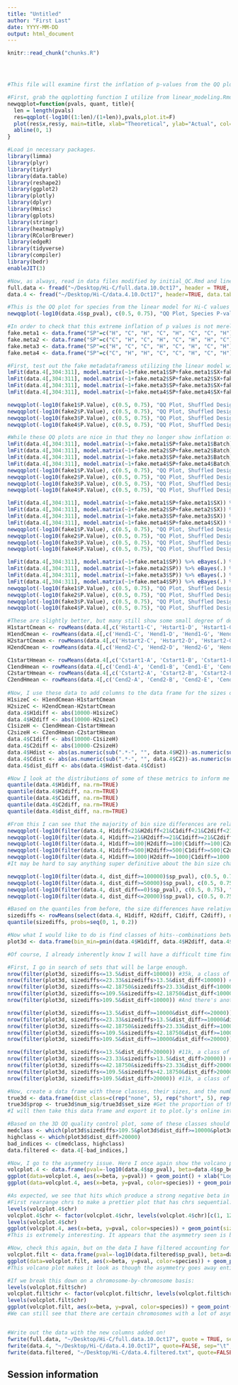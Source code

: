 ```yaml
---
title: "Untitled"
author: "First Last"
date: YYYY-MM-DD
output: html_document
---
```


<!-- The file analysis/chunks.R contains chunks that define default settings
shared across the workflowr files. -->
```r
knitr::read_chunk("chunks.R")
```

<!-- Update knitr chunk options -->
```r
```

<!-- Insert the date the file was last updated -->
```r
```

<!-- Insert the code version (Git commit SHA1) if Git repository exists and R
 package git2r is installed -->
```r
```

<!-- Add your analysis here -->
```r
#This file will examine first the inflation of p-values from the QQ plot at the end of linear_modeling.Rmd, and then the asymmetry seen in the volcano plots from linear modeling.

#First, grab the qqplotting function I utilize from linear_modeling.Rmd:
newqqplot=function(pvals, quant, title){  
  len = length(pvals)
  res=qqplot(-log10((1:len)/(1+len)),pvals,plot.it=F)
  plot(res$x,res$y, main=title, xlab="Theoretical", ylab="Actual", col=ifelse(res$y>as.numeric(quantile(res$y, quant[1])), ifelse(res$y>as.numeric(quantile(res$y, quant[2])), "red", "blue"), "black"))
  abline(0, 1)
}

#Load in necessary packages.
library(limma)
library(plyr)
library(tidyr)
library(data.table)
library(reshape2)
library(ggplot2)
library(plotly)
library(dplyr)
library(Hmisc)
library(gplots)
library(stringr)
library(heatmaply)
library(RColorBrewer)
library(edgeR)
library(tidyverse)
library(compiler)
library(bedr)
enableJIT(3)

#Now, as always, read in data files modified by initial_QC.Rmd and linear_modeling.Rmd
full.data <- fread("~/Desktop/Hi-C/full.data.10.Oct17", header = TRUE, data.table=FALSE, stringsAsFactors = FALSE)
data.4 <- fread("~/Desktop/Hi-C/data.4.10.Oct17", header=TRUE, data.table=FALSE, stringsAsFactors = FALSE)

#This is the QQ plot for species from the linear model for Hi-C values from linear_modeling.Rmd. We can see a significant inflation of p-values here rising above the expected normal distribution alarmingly quickly:
newqqplot(-log10(data.4$sp_pval), c(0.5, 0.75), "QQ Plot, Species P-vals, Data | 4")

#In order to check that this extreme inflation of p values is not merely a technical artifact, here I try shuffling the species labels and running the linear model again. I would hope to see a more normal QQplot and this would perhaps suggest this the inflation seen is due to true biological effects, rather than technical factors. The fake designs just have some species swapped; the first two fake designs are balanced across sex and batch, and the second two are balanced with respect to batch (equal numbers of humans and chimps in both), but any sex-species interaction would be confounded with batch (since all members of a species in one batch are the same sex). Note that this ultimately shouldn't matter since I'm just for checking QQ normality here, especially since I'll start with the full model but then also remove batch and sex as covariates and re-check the QQ plot, to rule out overfitting.
fake.meta1 <- data.frame("SP"=c("H", "C", "H", "C", "H", "C", "C", "H"), "SX"=c("F", "M", "M", "F", "M", "F", "M", "F"), "Batch"=c(1, 1, 1, 1, 2, 2, 2, 2))
fake.meta2 <- data.frame("SP"=c("C", "H", "C", "H", "C", "H", "H", "C"), "SX"=c("F", "M", "M", "F", "M", "F", "M", "F"), "Batch"=c(1, 1, 1, 1, 2, 2, 2, 2))
fake.meta3 <- data.frame("SP"=c("H", "C", "C", "H", "C", "H", "C", "H"), "SX"=c("F", "M", "M", "F", "M", "F", "M", "F"), "Batch"=c(1, 1, 1, 1, 2, 2, 2, 2))
fake.meta4 <- data.frame("SP"=c("C", "H", "H", "C", "C", "H", "C", "H"), "SX"=c("F", "M", "M", "F", "M", "F", "M", "F"), "Batch"=c(1, 1, 1, 1, 2, 2, 2, 2))

#First, test out the fake metadataframess utilizing the linear model with all covariates included--species, sex, and batch.
lmFit(data.4[,304:311], model.matrix(~1+fake.meta1$SP+fake.meta1$SX+fake.meta1$Batch)) %>% eBayes(.) %>% topTable(., coef=2, sort.by="none", number=Inf) -> fake1
lmFit(data.4[,304:311], model.matrix(~1+fake.meta2$SP+fake.meta2$SX+fake.meta2$Batch)) %>% eBayes(.) %>% topTable(., coef=2, sort.by="none", number=Inf) -> fake2
lmFit(data.4[,304:311], model.matrix(~1+fake.meta3$SP+fake.meta3$SX+fake.meta3$Batch)) %>% eBayes(.) %>% topTable(., coef=2, sort.by="none", number=Inf) -> fake3
lmFit(data.4[,304:311], model.matrix(~1+fake.meta4$SP+fake.meta4$SX+fake.meta4$Batch)) %>% eBayes(.) %>% topTable(., coef=2, sort.by="none", number=Inf) -> fake4

newqqplot(-log10(fake1$P.Value), c(0.5, 0.75), "QQ Plot, Shuffled Design 1 | 4")
newqqplot(-log10(fake2$P.Value), c(0.5, 0.75), "QQ Plot, Shuffled Design 2 | 4")
newqqplot(-log10(fake3$P.Value), c(0.5, 0.75), "QQ Plot, Shuffled Design 3 | 4")
newqqplot(-log10(fake4$P.Value), c(0.5, 0.75), "QQ Plot, Shuffled Design 4 | 4")

#While these QQ plots are nice in that they no longer show inflation of p-values quickly, many of them show slight deflation. Here I try doing the same thing again but without sex and then without batch, and then without both, as covariates--to account for the possibility that inclusion of these covariates in the model is overfitting:
lmFit(data.4[,304:311], model.matrix(~1+fake.meta1$SP+fake.meta1$Batch)) %>% eBayes(.) %>% topTable(., coef=2, sort.by="none", number=Inf) -> fake1
lmFit(data.4[,304:311], model.matrix(~1+fake.meta2$SP+fake.meta2$Batch)) %>% eBayes(.) %>% topTable(., coef=2, sort.by="none", number=Inf) -> fake2
lmFit(data.4[,304:311], model.matrix(~1+fake.meta3$SP+fake.meta3$Batch)) %>% eBayes(.) %>% topTable(., coef=2, sort.by="none", number=Inf) -> fake3
lmFit(data.4[,304:311], model.matrix(~1+fake.meta4$SP+fake.meta4$Batch)) %>% eBayes(.) %>% topTable(., coef=2, sort.by="none", number=Inf) -> fake4
newqqplot(-log10(fake1$P.Value), c(0.5, 0.75), "QQ Plot, Shuffled Design no SX, 1 | 4")
newqqplot(-log10(fake2$P.Value), c(0.5, 0.75), "QQ Plot, Shuffled Design no SX, 2 | 4")
newqqplot(-log10(fake3$P.Value), c(0.5, 0.75), "QQ Plot, Shuffled Design no SX, 3 | 4")
newqqplot(-log10(fake4$P.Value), c(0.5, 0.75), "QQ Plot, Shuffled Design no SX, 4 | 4")

lmFit(data.4[,304:311], model.matrix(~1+fake.meta1$SP+fake.meta1$SX)) %>% eBayes(.) %>% topTable(., coef=2, sort.by="none", number=Inf) -> fake1
lmFit(data.4[,304:311], model.matrix(~1+fake.meta2$SP+fake.meta2$SX)) %>% eBayes(.) %>% topTable(., coef=2, sort.by="none", number=Inf) -> fake2
lmFit(data.4[,304:311], model.matrix(~1+fake.meta3$SP+fake.meta3$SX)) %>% eBayes(.) %>% topTable(., coef=2, sort.by="none", number=Inf) -> fake3
lmFit(data.4[,304:311], model.matrix(~1+fake.meta4$SP+fake.meta4$SX)) %>% eBayes(.) %>% topTable(., coef=2, sort.by="none", number=Inf) -> fake4
newqqplot(-log10(fake1$P.Value), c(0.5, 0.75), "QQ Plot, Shuffled Design no BTC, 1 | 4")
newqqplot(-log10(fake2$P.Value), c(0.5, 0.75), "QQ Plot, Shuffled Design no BTC, 2 | 4")
newqqplot(-log10(fake3$P.Value), c(0.5, 0.75), "QQ Plot, Shuffled Design no BTC, 3 | 4")
newqqplot(-log10(fake4$P.Value), c(0.5, 0.75), "QQ Plot, Shuffled Design no BTC, 4 | 4")

lmFit(data.4[,304:311], model.matrix(~1+fake.meta1$SP)) %>% eBayes(.) %>% topTable(., coef=2, sort.by="none", number=Inf) -> fake1
lmFit(data.4[,304:311], model.matrix(~1+fake.meta2$SP)) %>% eBayes(.) %>% topTable(., coef=2, sort.by="none", number=Inf) -> fake2
lmFit(data.4[,304:311], model.matrix(~1+fake.meta3$SP)) %>% eBayes(.) %>% topTable(., coef=2, sort.by="none", number=Inf) -> fake3
lmFit(data.4[,304:311], model.matrix(~1+fake.meta4$SP)) %>% eBayes(.) %>% topTable(., coef=2, sort.by="none", number=Inf) -> fake4
newqqplot(-log10(fake1$P.Value), c(0.5, 0.75), "QQ Plot, Shuffled Design SP only, 1 | 4")
newqqplot(-log10(fake2$P.Value), c(0.5, 0.75), "QQ Plot, Shuffled Design SP only, 2 | 4")
newqqplot(-log10(fake3$P.Value), c(0.5, 0.75), "QQ Plot, Shuffled Design SP only, 3 | 4")
newqqplot(-log10(fake4$P.Value), c(0.5, 0.75), "QQ Plot, Shuffled Design SP only, 4 | 4")

#These are slightly better, but many still show some small degree of deflation. In an attempt to ID the problem, I now add several other metrics measuring differences in bin sizes and pair distances between humans and chimps, to help identify differences that may be primarily driven by mapping of orthology or different genome builds rather than true biology. I will then subset the QQ plots to particular classes of these hits and see if any pattern emerges. This utilizes the normal set of p-values from the original design conditioned upon discovery in 4 individuals. To do this, I first have to pull out the mean start and end positions of bins for each of the species from the data:
H1startCmean <- rowMeans(data.4[,c('Hstart1-C', 'Hstart1-D', 'Hstart1-G', 'Hstart1-H')], na.rm=TRUE)
H1endCmean <- rowMeans(data.4[,c('Hend1-C', 'Hend1-D', 'Hend1-G', 'Hend1-H')], na.rm=TRUE)
H2startCmean <- rowMeans(data.4[,c('Hstart2-C', 'Hstart2-D', 'Hstart2-G', 'Hstart2-H')], na.rm=TRUE)
H2endCmean <- rowMeans(data.4[,c('Hend2-C', 'Hend2-D', 'Hend2-G', 'Hend2-H')], na.rm=TRUE)

C1startHmean <- rowMeans(data.4[,c('Cstart1-A', 'Cstart1-B', 'Cstart1-E', 'Cstart1-F')], na.rm=TRUE) #this is identical and easier.
C1endHmean <- rowMeans(data.4[,c('Cend1-A', 'Cend1-B', 'Cend1-E', 'Cend1-F')], na.rm=TRUE)
C2startHmean <- rowMeans(data.4[,c('Cstart2-A', 'Cstart2-B', 'Cstart2-E', 'Cstart2-F')], na.rm=TRUE)
C2endHmean <- rowMeans(data.4[,c('Cend2-A', 'Cend2-B', 'Cend2-E', 'Cend2-F')], na.rm=TRUE)
  
#Now, I use these data to add columns to the data frame for the sizes of bins and distance between bins. Note that I am only really looking at differences in the size of the "orthologous" bins called through liftover, as compared to their original size (10kb). Bin size differences in the values at the start of each individual's portion of the data frame for coordinates matching that species are merely due to size differences in reciprocal best hits liftover. The true size of bins within their own species is always 10kb. So here bin sizes being appended to the data frame are for lifted-over bins. I do the distance differences based on the HC-pair values (H1/H2 and C1/C2) that have been rounded to the nearest 10kb from the original values given by homer; since this should be balanced across species it shouldn't matter much. Worst case it would make the estimate off by 20kb, maximum.
H1sizeC <- H1endCmean-H1startCmean
H2sizeC <- H2endCmean-H2startCmean
data.4$H1diff <- abs(10000-H1sizeC)
data.4$H2diff <- abs(10000-H2sizeC)
C1sizeH <- C1endHmean-C1startHmean
C2sizeH <- C2endHmean-C2startHmean
data.4$C1diff <- abs(10000-C1sizeH)
data.4$C2diff <- abs(10000-C2sizeH)
data.4$Hdist <- abs(as.numeric(sub(".*-", "", data.4$H2))-as.numeric(sub(".*-", "", data.4$H1)))
data.4$Cdist <- abs(as.numeric(sub(".*-", "", data.4$C2))-as.numeric(sub(".*-", "", data.4$C1)))
data.4$dist_diff <- abs(data.4$Hdist-data.4$Cdist)

#Now I look at the distributions of some of these metrics to inform me about how best to bin the data for filtering and further QC checking.
quantile(data.4$H1diff, na.rm=TRUE)
quantile(data.4$H2diff, na.rm=TRUE)
quantile(data.4$C1diff, na.rm=TRUE)
quantile(data.4$C2diff, na.rm=TRUE)
quantile(data.4$dist_diff, na.rm=TRUE)

#From this I can see that the majority of bin size differences are relatively small (<25 bp), and the majority of hits do not have a difference in distance between the mates in a pair across the species (all the way up to 50th percentile the distance difference is still 0). Now I'll take a look at some QQ plots filtering along these values to get an idea of if any of these technical orthology-calling artifacts are driving the inflation we see.
newqqplot(-log10(filter(data.4, H1diff<21&H2diff<21&C1diff<21&C2diff<21)$sp_pval), c(0.5, 0.75), "QQ Plot, Bin Size Changes < 21 bp | 4") #We can see that the QQplot looks a bit better if we only utilize hits where the bin size difference is less than the 50% percentile of their distribution.
newqqplot(-log10(filter(data.4, H1diff>=21&H2diff>=21&C1diff>=21&C2diff>=21)$sp_pval), c(0.5, 0.75), "QQ Plot, Bin Size Changes >= 21bp | 4") #This doesn't look much different--what about the case where there are large differences in the size?
newqqplot(-log10(filter(data.4, H1diff>=100|H2diff>=100|C1diff>=100|C2diff>=100)$sp_pval), c(0.5, 0.75), "QQ Plot, Bin Size Changes >= 100 bp | 4") #It's hard to know what to make of this since here I am just allowing for any bin to have a size change greater than 100 bp. It looks fairly similar to the QQplot of the full data.
newqqplot(-log10(filter(data.4, H1diff>=500|H2diff>=500|C1diff>=500|C2diff>=500)$sp_pval), c(0.5, 0.75), "QQ Plot, Bin Size Changes >= 500 bp | 4") #It's hard to know what to make of this since here I am just allowing for any bin to have a size change greater than 500 bp.
newqqplot(-log10(filter(data.4, H1diff>=1000|H2diff>=1000|C1diff>=1000|C2diff>=1000)$sp_pval), c(0.5, 0.75), "QQ Plot, Bin Size Changes >= 1000 bp | 4") #It's hard to know what to make of this since here I am just allowing for any bin to have a size change greater than 1kb.
#It may be hard to say anything super definitive about the bin size changes from these plots, but the fact that they all still show inflation, and I don't see any stark difference between bin size changes exceeding 100 bp, suggests to me that bin size is having a minimal effect here. Still, we will include it when looking at filtering criteria below for figuring out what hits might need to be removed still.

newqqplot(-log10(filter(data.4, dist_diff>=100000)$sp_pval), c(0.5, 0.75), "QQ Plot, Distance Diff >= 100kb | 4") #This is good to know--see EXTREMELY strong inflation amongst this class of p-values, perhaps giving another criteria for filtering
newqqplot(-log10(filter(data.4, dist_diff>=50000)$sp_pval), c(0.5, 0.75), "QQ Plot, Distance Diff >= 50kb | 4") #This is good to know--see that the inflation is a little weaker if we move towards including more pairs that have smaller distance differences between the species. What about pairs where there is no difference?
newqqplot(-log10(filter(data.4, dist_diff==0)$sp_pval), c(0.5, 0.75), "QQ Plot, NO Distance Diff | 4") #Values are still inflated, but the first solid 50% of the distribution stays along the normal line--this is great!
newqqplot(-log10(filter(data.4, dist_diff<=20000)$sp_pval), c(0.5, 0.75), "QQ Plot, Distance Diff <=20kb | 4") #And now we can see the trend in the opposite direction--SLIGHT inflation of the p-values when including more hits that have a larger distance difference.

#Based on the quantiles from before, the size differences have relatively little variation in their distribution. Hence I will take them and summarize them as a single value here:
sizediffs <- rowMeans(select(data.4, H1diff, H2diff, C1diff, C2diff), na.rm=TRUE)
quantile(sizediffs, probs=seq(0, 1, 0.2))

#Now what I would like to do is find classes of hits--combinations between size and distance differences--that comprise roughly 10% of the data, or ~30k hits here. I will look at these classes in a 3-dimensional plot that includes size and distance differences as two of the axes, and the FDR from linear modeling on the 3rd. What I am in search of are classes of hits that show inflated FDR.
plot3d <- data.frame(bin_min=pmin(data.4$H1diff, data.4$H2diff, data.4$C1diff, data.4$C2diff, na.rm=TRUE), bin_max=pmax(data.4$H1diff, data.4$H2diff, data.4$C1diff, data.4$C2diff, na.rm=TRUE), sizediffs=sizediffs, dist_diff=data.4$dist_diff, FDR=data.4$sp_BH_pval)

#Of course, I already inherently know I will have a difficult time finding sets large enough with the bigger differences in distance, as only 10k or so of the hits even have a distance difference greater than 50kb. About half the hits have no distance difference, and of the remaining half, about half have size differences of 1-2 bins (10-20 kb), and half have greater size differences.

#First, I go in search of sets that will be large enough.
nrow(filter(plot3d, sizediffs<=13.5&dist_diff<10000)) #35k, a class of minimal changes--no distance difference, and minimal size difference.
nrow(filter(plot3d, sizediffs<=23.33&sizediffs>13.5&dist_diff<10000)) #35k, still minimal changes
nrow(filter(plot3d, sizediffs<=42.18750&sizediffs>23.33&dist_diff<10000)) #35k, minimal changes still, bin size getting up there
nrow(filter(plot3d, sizediffs<=109.5&sizediffs>42.18750&dist_diff<10000)) #35k, minimal changes still, bin size even higher though
nrow(filter(plot3d, sizediffs>109.5&dist_diff<10000)) #And there's another 35k! With big bin size changes.

nrow(filter(plot3d, sizediffs<=13.5&dist_diff>=10000&dist_diff<=20000)) #23k, a class of minimal changes--no size difference, and minimal distance difference (1-2 bins off).
nrow(filter(plot3d, sizediffs<=23.33&sizediffs>13.5&dist_diff>=10000&dist_diff<=20000)) #23k, small size difference, and minimal distance difference (1-2 bins off, 10-20 kb).
nrow(filter(plot3d, sizediffs<=42.18750&sizediffs>23.33&dist_diff>=10000&dist_diff<=20000)) #23k, minimal changes still, bin size getting up there, and minimal distance difference (1-2 bins off, 10-20 kb).
nrow(filter(plot3d, sizediffs<=109.5&sizediffs>42.18750&dist_diff>=10000&dist_diff<=20000)) #23k, minimal changes still, bin size even higher though, and minimal distance difference (1-2 bins off, 10-20 kb).
nrow(filter(plot3d, sizediffs>109.5&dist_diff>=10000&dist_diff<=20000)) #And there's another 23k! With big bin size changes, and minimal distance difference (1-2 bins off, 10-20 kb).

nrow(filter(plot3d, sizediffs<=13.5&dist_diff>20000)) #11k, a class of large changes--big distance difference, and minimal size difference.
nrow(filter(plot3d, sizediffs<=23.33&sizediffs>13.5&dist_diff>20000)) #11k, a class of large changes--big distance difference, and relatively small size difference.
nrow(filter(plot3d, sizediffs<=42.18750&sizediffs>23.33&dist_diff>20000)) #11k, a class of large changes--big distance difference, and median size difference.
nrow(filter(plot3d, sizediffs<=109.5&sizediffs>42.18750&dist_diff>20000)) #11k, a class of large changes--big distance difference, and fairly large size difference.
nrow(filter(plot3d, sizediffs>109.5&dist_diff>20000)) #11k, a class of the largest changes--big distance difference, and big size difference.

#Now, create a data frame with these classes, their sizes, and the number of hits in each of the classes that is at FDR <= 0.05.
true3d <- data.frame(dist_class=c(rep("none", 5), rep("short", 5), rep("long", 5)), bin_quant=rep(1:5, 3), set_size=c(nrow(filter(plot3d, sizediffs<=13.5&dist_diff<10000)), nrow(filter(plot3d, sizediffs<=23.33&sizediffs>13.5&dist_diff<10000)), nrow(filter(plot3d, sizediffs<=42.18750&sizediffs>23.33&dist_diff<10000)), nrow(filter(plot3d, sizediffs<=109.5&sizediffs>42.18750&dist_diff<10000)), nrow(filter(plot3d, sizediffs>109.5&dist_diff<10000)), nrow(filter(plot3d, sizediffs<=13.5&dist_diff>=10000&dist_diff<=20000)), nrow(filter(plot3d, sizediffs<=23.33&sizediffs>13.5&dist_diff>=10000&dist_diff<=20000)), nrow(filter(plot3d, sizediffs<=42.18750&sizediffs>23.33&dist_diff>=10000&dist_diff<=20000)), nrow(filter(plot3d, sizediffs<=109.5&sizediffs>42.18750&dist_diff>=10000&dist_diff<=20000)), nrow(filter(plot3d, sizediffs>109.5&dist_diff>=10000&dist_diff<=20000)), nrow(filter(plot3d, sizediffs<=13.5&dist_diff>20000)), nrow(filter(plot3d, sizediffs<=23.33&sizediffs>13.5&dist_diff>20000)), nrow(filter(plot3d, sizediffs<=42.18750&sizediffs>23.33&dist_diff>20000)), nrow(filter(plot3d, sizediffs<=109.5&sizediffs>42.18750&dist_diff>20000)), nrow(filter(plot3d, sizediffs>109.5&dist_diff>20000))), num_sig=c(nrow(filter(plot3d, sizediffs<=13.5&dist_diff<10000&FDR<=0.05)), nrow(filter(plot3d, sizediffs<=23.33&sizediffs>13.5&dist_diff<10000&FDR<=0.05)), nrow(filter(plot3d, sizediffs<=42.18750&sizediffs>23.33&dist_diff<10000&FDR<=0.05)), nrow(filter(plot3d, sizediffs<=109.5&sizediffs>42.18750&dist_diff<10000&FDR<=0.05)), nrow(filter(plot3d, sizediffs>109.5&dist_diff<10000&FDR<=0.05)), nrow(filter(plot3d, sizediffs<=13.5&dist_diff>=10000&dist_diff<=20000&FDR<=0.05)), nrow(filter(plot3d, sizediffs<=23.33&sizediffs>13.5&dist_diff>=10000&dist_diff<=20000&FDR<=0.05)), nrow(filter(plot3d, sizediffs<=42.18750&sizediffs>23.33&dist_diff>=10000&dist_diff<=20000&FDR<=0.05)), nrow(filter(plot3d, sizediffs<=109.5&sizediffs>42.18750&dist_diff>=10000&dist_diff<=20000&FDR<=0.05)), nrow(filter(plot3d, sizediffs>109.5&dist_diff>=10000&dist_diff<=20000&FDR<=0.05)), nrow(filter(plot3d, sizediffs<=13.5&dist_diff>20000&FDR<=0.05)), nrow(filter(plot3d, sizediffs<=23.33&sizediffs>13.5&dist_diff>20000&FDR<=0.05)), nrow(filter(plot3d, sizediffs<=42.18750&sizediffs>23.33&dist_diff>20000&FDR<=0.05)), nrow(filter(plot3d, sizediffs<=109.5&sizediffs>42.18750&dist_diff>20000&FDR<=0.05)), nrow(filter(plot3d, sizediffs>109.5&dist_diff>20000&FDR<=0.05))))
true3d$prop <- true3d$num_sig/true3d$set_size #Get the proportion of these different sets that are significant (at or below 5% FDR)
#I will then take this data frame and export it to plot.ly's online interface, in order to make a 3D graph that will allow me to visualize FDR significance inflation in any of these sets (and subsequently filter them out).

#Based on the 3D QQ quality control plot, some of these classes should be filtered out due to inflation of # hits significant @ 5% FDR. This relatively conservative filtering gets rid of ~78k hits, or about a fifth of them. There is a slightly less conservative filtering as well that does not exclude the class of hits with no distance difference but maximal bin size difference (minclass); that would only get rid of ~50k hits instead. For the time being, I go more conservative:
medclass <- which(plot3d$sizediffs>109.5&plot3d$dist_diff>=10000&plot3d$dist_diff<=20000)
highclass <- which(plot3d$dist_diff>20000)
bad_indices <- c(medclass, highclass)
data.filtered <- data.4[-bad_indices,]

#Now, I go to the asymmetry issue. Here I once again show the volcano plot for 4 individuals. Observe the stark asymmetry with a pile-up of hits on the left side as compared to the right.
volcplot.4 <- data.frame(pval=-log10(data.4$sp_pval), beta=data.4$sp_beta, species=data.4$disc_species, chr=data.4$Hchr)
ggplot(data=volcplot.4, aes(x=beta, y=pval)) + geom_point() + xlab("Log2 Fold Change in Contact Frequency") + ylab("-log10 BH-corrected p-values") + ggtitle("Contact Frequency Differences | 4 Individuals")
ggplot(data=volcplot.4, aes(x=beta, y=pval, color=species)) + geom_point() + xlab("Log2 Fold Change in Contact Frequency") + ylab("-log10 BH-corrected p-values") + ggtitle("Contact Frequency Differences Colored by Species of Discovery | 4")

#As expected, we see that hits which produce a strong negative beta in the linear model (suggesting a marked decrease in contact frequency in humans as compared to chimps) are primarily discovered as significant by homer in chimpanzees. The inverse also holds true for human discoveries. This is reassuring, but still, why the asymmetry? Here I break this plot down on a chromosome-by-chromosome basis to see if this is being driven by individual chromosomes ore is an overall issue with the technique or its processing:
#First rearrange chrs to make a prettier plot that has chrs sequential:
levels(volcplot.4$chr)
volcplot.4$chr <- factor(volcplot.4$chr, levels(volcplot.4$chr)[c(1, 12, 16:22, 2:11, 13:15, 23:24)]) #Reorder factor levels!
levels(volcplot.4$chr)
ggplot(volcplot.4, aes(x=beta, y=pval, color=species)) + geom_point(size=0.001) + ggtitle("Volcano Plots by Chr") + facet_wrap(~as.factor(chr), nrow=5, ncol=5) + guides(color=FALSE) + ylab("-log10 p-values") + xlab("Log2 Fold Change in Contact Frequency")
#This is extremely interesting. It appears that the asymmetry seen is being driven primarily by only some of the chromosomes, and particularly ones where large-scale rearrangements have transpired between humans and chimps (e.g. chrs 2, 16, 17). This will warrant further investigation in another element of the analysis; for now, I am satisfied that the asymmetry is not an issue with the entire dataset but is confined to individual chromosomes.

#Now, check this again, but on the data I have filtered accounting for potential genomic differences introduced by liftOver:
volcplot.filt <- data.frame(pval=-log10(data.filtered$sp_pval), beta=data.filtered$sp_beta, species=data.filtered$disc_species, chr=data.filtered$Hchr)
ggplot(data=volcplot.filt, aes(x=beta, y=pval, color=species)) + geom_point() + xlab("Log2 Fold Change in Contact Frequency") + ylab("-log10 BH-corrected p-values") + ggtitle("Contact Frequency Differences Colored by Species of Discovery | 4")
#This volcano plot makes it look as though the asymmetry goes away entirely, with both sides of the volcano showing a visually similar number of hits (no longer AS stark of asymmetry).

#If we break this down on a chromosome-by-chromosome basis:
levels(volcplot.filt$chr)
volcplot.filt$chr <- factor(volcplot.filt$chr, levels(volcplot.filt$chr)[c(1, 12, 16:22, 2:11, 13:15, 23:24)]) #Reorder factor levels!
levels(volcplot.filt$chr)
ggplot(volcplot.filt, aes(x=beta, y=pval, color=species)) + geom_point(size=0.001) + ggtitle("Volcano Plots by Chr") + facet_wrap(~as.factor(chr), nrow=5, ncol=5) + guides(color=FALSE) + ylab("-log10 p-values") + xlab("Log2 Fold Change in Contact Frequency")
#We can still see that there are certain chromosomes with a lot of asymmetry to them in terms of distribution of significant betas for the linear modeling--chimps still seem to dominate chromosomes 2, 15-17, and some others.


#Write out the data with the new columns added on!
fwrite(full.data, "~/Desktop/Hi-C/full.data.10.Oct17", quote = TRUE, sep = "\t", row.names = FALSE, col.names = TRUE, na="NA")
fwrite(data.4, "~/Desktop/Hi-C/data.4.10.Oct17", quote=FALSE, sep="\t", row.names=FALSE, col.names=TRUE, na="NA")
fwrite(data.filtered, "~/Desktop/Hi-C/data.4.filtered.txt", quote=FALSE, sep="\t", row.names=FALSE, col.names=TRUE, na="NA")
```



## Session information

<!-- Insert the session information into the document -->
```r
```
